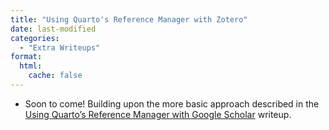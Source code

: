 ```yaml
---
title: "Using Quarto's Reference Manager with Zotero"
date: last-modified
categories:
  - "Extra Writeups"
format:
  html:
    cache: false
---
```


* Soon to come! Building upon the more basic approach described in the [Using Quarto's Reference Manager with Google Scholar](../refs-and-citations/index.qmd){target="_blank"} writeup.